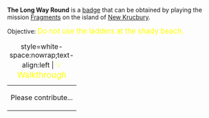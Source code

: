 '''The Long Way Round''' is a [[Badges|badge]] that can be obtained by playing the mission [[Fragments]] on the island of [[New Krucbury]].

Objective: <big style="color:yellow">Do not use the ladders at the shady beach.</big>

{| class="mw-collapsible mw-collapsed"
|+ style=white-space:nowrap;text-align:left | <big style="color:yellow">💡 Walkthrough</big>
|-
| Please contribute...
|}